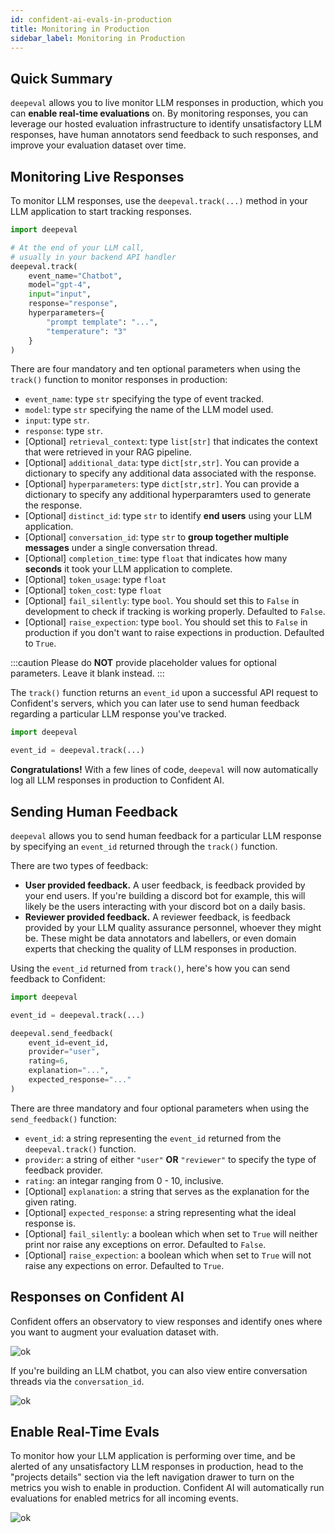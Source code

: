 ```yaml
---
id: confident-ai-evals-in-production
title: Monitoring in Production
sidebar_label: Monitoring in Production
---
```


## Quick Summary

`deepeval` allows you to live monitor LLM responses in production, which you can **enable real-time evaluations** on. By monitoring responses, you can leverage our hosted evaluation infrastructure to identify unsatisfactory LLM responses, have human annotators send feedback to such responses, and improve your evaluation dataset over time.

## Monitoring Live Responses

To monitor LLM responses, use the `deepeval.track(...)` method in your LLM application to start tracking responses.

```python
import deepeval

# At the end of your LLM call,
# usually in your backend API handler
deepeval.track(
    event_name="Chatbot",
    model="gpt-4",
    input="input",
    response="response",
    hyperparameters={
        "prompt template": "...",
        "temperature": "3"
    }
)
```

There are four mandatory and ten optional parameters when using the `track()` function to monitor responses in production:

- `event_name`: type `str` specifying the type of event tracked.
- `model`: type `str` specifying the name of the LLM model used.
- `input`: type `str`.
- `response`: type `str`.
- [Optional] `retrieval_context`: type `list[str]` that indicates the context that were retrieved in your RAG pipeline.
- [Optional] `additional_data`: type `dict[str,str]`. You can provide a dictionary to specify any additional data associated with the response.
- [Optional] `hyperparameters`: type `dict[str,str]`. You can provide a dictionary to specify any additional hyperparamters used to generate the response.
- [Optional] `distinct_id`: type `str` to identify **end users** using your LLM application.
- [Optional] `conversation_id`: type `str` to **group together multiple messages** under a single conversation thread.
- [Optional] `completion_time`: type `float` that indicates how many **seconds** it took your LLM application to complete.
- [Optional] `token_usage`: type `float`
- [Optional] `token_cost`: type `float`
- [Optional] `fail_silently`: type `bool`. You should set this to `False` in development to check if tracking is working properly. Defaulted to `False`.
- [Optional] `raise_expection`: type `bool`. You should set this to `False` in production if you don't want to raise expections in production. Defaulted to `True`.

:::caution
Please do **NOT** provide placeholder values for optional parameters. Leave it blank instead.
:::

The `track()` function returns an `event_id` upon a successful API request to Confident's servers, which you can later use to send human feedback regarding a particular LLM response you've tracked.

```python
import deepeval

event_id = deepeval.track(...)
```

**Congratulations!** With a few lines of code, `deepeval` will now automatically log all LLM responses in production to Confident AI.

## Sending Human Feedback

`deepeval` allows you to send human feedback for a particular LLM response by specifying an `event_id` returned through the `track()` function.

There are two types of feedback:

- **User provided feedback.** A user feedback, is feedback provided by your end users. If you're building a discord bot for example, this will likely be the users interacting with your discord bot on a daily basis.
- **Reviewer provided feedback.** A reviewer feedback, is feedback provided by your LLM quality assurance personnel, whoever they might be. These might be data annotators and labellers, or even domain experts that checking the quality of LLM responses in production.

Using the `event_id` returned from `track()`, here's how you can send feedback to Confident:

```python
import deepeval

event_id = deepeval.track(...)

deepeval.send_feedback(
    event_id=event_id,
    provider="user",
    rating=6,
    explanation="...",
    expected_response="..."
)
```

There are three mandatory and four optional parameters when using the `send_feedback()` function:

- `event_id`: a string representing the `event_id` returned from the `deepeval.track()` function.
- `provider`: a string of either `"user"` **OR** `"reviewer"` to specify the type of feedback provider.
- `rating`: an integar ranging from 0 - 10, inclusive.
- [Optional] `explanation`: a string that serves as the explanation for the given rating.
- [Optional] `expected_response`: a string representing what the ideal response is.
- [Optional] `fail_silently`: a boolean which when set to `True` will neither print nor raise any exceptions on error. Defaulted to `False`.
- [Optional] `raise_expection`: a boolean which when set to `True` will not raise any expections on error. Defaulted to `True`.

## Responses on Confident AI

Confident offers an observatory to view responses and identify ones where you want to augment your evaluation dataset with.

![ok](https://d2lsxfc3p6r9rv.cloudfront.net/observatory.png)

If you're building an LLM chatbot, you can also view entire conversation threads via the `conversation_id`.

![ok](https://d2lsxfc3p6r9rv.cloudfront.net/conversation.png)

## Enable Real-Time Evals

To monitor how your LLM application is performing over time, and be alerted of any unsatisfactory LLM responses in production, head to the "projects details" section via the left navigation drawer to turn on the metrics you wish to enable in production. Confident AI will automatically run evaluations for enabled metrics for all incoming events.

![ok](https://d2lsxfc3p6r9rv.cloudfront.net/metrics-settings.png)
